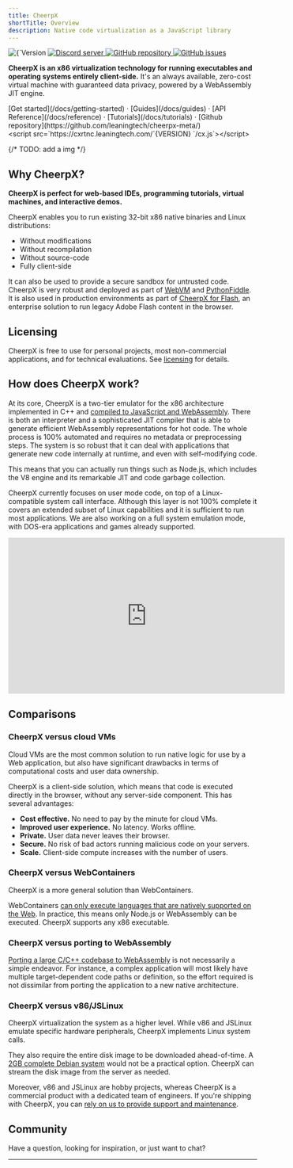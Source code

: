 ```yaml
---
title: CheerpX
shortTitle: Overview
description: Native code virtualization as a JavaScript library
---
```



<div class="not-prose flex gap-2 mb-2">
	<img
		src={`https://img.shields.io/badge/version-${VERSION}-blue`}
		alt={`Version ${VERSION}`}
	/>
	<a href="https://discord.leaningtech.com/" target="_blank">
		<img
			src="https://img.shields.io/discord/988743885121548329?color=%237289DA&logo=discord&logoColor=ffffff"
			alt="Discord server"
		/>
	</a>
	<a href="https://github.com/leaningtech/cheerpx-meta/" target="_blank">
		<img
			src="https://img.shields.io/badge/repository-CheerpX-yellow?logo=github"
			alt="GitHub repository"
		/>
	</a>
	<a href="https://github.com/leaningtech/cheerpx-meta/issues" target="_blank">
		<img
			src="https://img.shields.io/github/issues/leaningtech/cheerpx-meta?logo=github"
			alt="GitHub issues"
		/>
	</a>
</div>

**CheerpX is an x86 virtualization technology for running executables and operating systems entirely client-side.** It's an always available, zero-cost virtual machine with guaranteed data privacy, powered by a WebAssembly JIT engine.

<div class="m-4 flex justify-center">
	[Get started](/docs/getting-started) · [Guides](/docs/guides) · [API
	Reference](/docs/reference) · [Tutorials](/docs/tutorials) · [Github
	repository](https://github.com/leaningtech/cheerpx-meta/)
</div>

<div style={{ textAlign: "center", margin: "0 auto", color: "#ff6347" }}>
	&lt;script src=`https://cxrtnc.leaningtech.com/`{VERSION}
	`/cx.js`&gt;&lt;/script&gt;
</div>

{/* TODO: add a img */}

## Why CheerpX?

**CheerpX is perfect for web-based IDEs, programming tutorials, virtual machines, and interactive demos.**

CheerpX enables you to run existing 32-bit x86 native binaries and Linux distributions:

- Without modifications
- Without recompilation
- Without source-code
- Fully client-side

It can also be used to provide a secure sandbox for untrusted code. CheerpX is very robust and deployed as part of [WebVM](https://webvm.io/) and [PythonFiddle](https://pythonfiddle.leaningtech.com/). It is also used in production environments as part of [CheerpX for Flash](https://labs.leaningtech.com/docs/cheerpx-for-flash), an enterprise solution to run legacy Adobe Flash content in the browser.

<LinkButton label="Get started" type="primary" href="/docs/getting-started" />

## Licensing

CheerpX is free to use for personal projects, most non-commercial applications, and for technical evaluations. See [licensing](/docs/licensing) for details.

## How does CheerpX work?

At its core, CheerpX is a two-tier emulator for the x86 architecture implemented in C++ and [compiled to JavaScript and WebAssembly](https://cheerp.io/). There is both an interpreter and a sophisticated JIT compiler that is able to generate efficient WebAssembly representations for hot code. The whole process is 100% automated and requires no metadata or preprocessing steps. The system is so robust that it can deal with applications that generate new code internally at runtime, and even with self-modifying code.

This means that you can actually run things such as Node.js, which includes the V8 engine and its remarkable JIT and code garbage collection.

CheerpX currently focuses on user mode code, on top of a Linux-compatible system call interface. Although this layer is not 100% complete it covers an extended subset of Linux capabilities and it is sufficient to run most applications. We are also working on a full system emulation mode, with DOS-era applications and games already supported.

<iframe
	width="560"
	height="315"
	src="https://www.youtube-nocookie.com/embed/7JUs4c99-mo"
	title="YouTube video player"
	frameborder="0"
	allow="accelerometer; autoplay; clipboard-write; encrypted-media; gyroscope; picture-in-picture; web-share"
	allowfullscreen
></iframe>

## Comparisons

### CheerpX versus cloud VMs

Cloud VMs are the most common solution to run native logic for use by a Web application, but also have significant drawbacks in terms of computational costs and user data ownership.

CheerpX is a client-side solution, which means that code is executed directly in the browser, without any server-side component. This has several advantages:

- **Cost effective.** No need to pay by the minute for cloud VMs.
- **Improved user experience.** No latency. Works offline.
- **Private.** User data never leaves their browser.
- **Secure.** No risk of bad actors running malicious code on your servers.
- **Scale.** Client-side compute increases with the number of users.

### CheerpX versus WebContainers

CheerpX is a more general solution than WebContainers.

WebContainers [can only execute languages that are natively supported on the Web](https://webcontainers.io/guides/troubleshooting#cannot-load-native-addon-error). In practice, this means only Node.js or WebAssembly can be executed. CheerpX supports any x86 executable.

### CheerpX versus porting to WebAssembly

[Porting a large C/C++ codebase to WebAssembly](https://cheerp.io/) is not necessarily a simple endeavor. For instance, a complex application will most likely have multiple target-dependent code paths or definition, so the effort required is not dissimilar from porting the application to a new native architecture.

### CheerpX versus v86/JSLinux

CheerpX virtualization the system as a higher level. While v86 and JSLinux emulate specific hardware peripherals, CheerpX implements Linux system calls.

They also require the entire disk image to be downloaded ahead-of-time. A [2GB complete Debian system](https://webvm.io) would not be a practical option. CheerpX can stream the disk image from the server as needed.

Moreover, v86 and JSLinux are hobby projects, whereas CheerpX is a commercial product with a dedicated team of engineers. If you're shipping with CheerpX, you can [rely on us to provide support and maintenance](https://leaningtech.com/contact-us).

## Community

Have a question, looking for inspiration, or just want to chat?

<LinkButton
	type="discord"
	href={DISCORD_URL}
	iconLeft="fa-brands:discord"
	label="Join our Discord server"
/>

<LinkButton
	type="secondary"
	href="https://twitter.com/leaningtech"
	iconLeft="fa-brands:twitter"
	label="Follow us on Twitter"
/>

---
